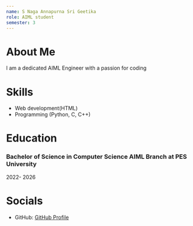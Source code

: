 ```yaml
---
name: S Naga Annapurna Sri Geetika
role: AIML student
semester: 3
---
```


# About Me
I am a dedicated AIML Engineer with a passion for coding


# Skills
- Web development(HTML)
- Programming (Python, C, C++)

# Education

### Bachelor of Science in Computer Science AIML Branch at PES University
2022- 2026

# Socials
- GitHub: [GitHub Profile](https://github.com/geethz2908)